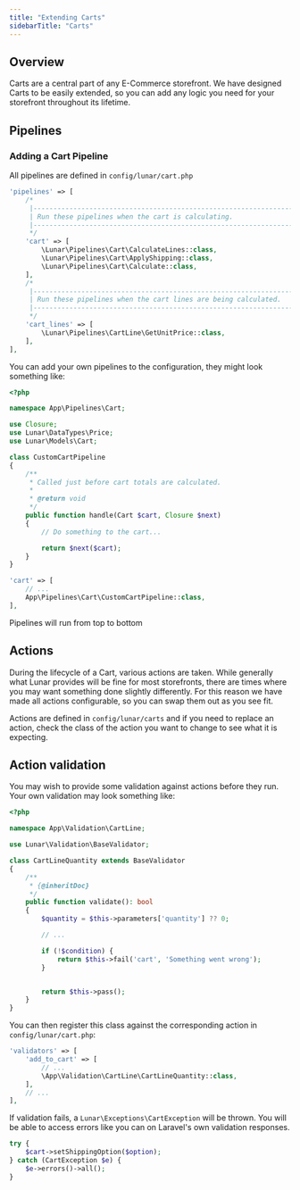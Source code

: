 ```yaml
---
title: "Extending Carts"
sidebarTitle: "Carts"
---
```


## Overview

Carts are a central part of any E-Commerce storefront. We have designed Carts to be easily extended, so you can add any logic you need for your storefront throughout its lifetime.

## Pipelines

### Adding a Cart Pipeline

All pipelines are defined in `config/lunar/cart.php`

```php
'pipelines' => [
    /*
     |--------------------------------------------------------------------------
     | Run these pipelines when the cart is calculating.
     |--------------------------------------------------------------------------
     */
    'cart' => [
        \Lunar\Pipelines\Cart\CalculateLines::class,
        \Lunar\Pipelines\Cart\ApplyShipping::class,
        \Lunar\Pipelines\Cart\Calculate::class,
    ],
    /*
     |--------------------------------------------------------------------------
     | Run these pipelines when the cart lines are being calculated.
     |--------------------------------------------------------------------------
     */
    'cart_lines' => [
        \Lunar\Pipelines\CartLine\GetUnitPrice::class,
    ],
],
```

You can add your own pipelines to the configuration, they might look something like:

```php
<?php

namespace App\Pipelines\Cart;

use Closure;
use Lunar\DataTypes\Price;
use Lunar\Models\Cart;

class CustomCartPipeline
{
    /**
     * Called just before cart totals are calculated.
     *
     * @return void
     */
    public function handle(Cart $cart, Closure $next)
    {
        // Do something to the cart...

        return $next($cart);
    }
}
```

```php
'cart' => [
    // ...
    App\Pipelines\Cart\CustomCartPipeline::class,
],
```

<Tip>
Pipelines will run from top to bottom
</Tip>

## Actions

During the lifecycle of a Cart, various actions are taken. While generally what Lunar provides will be fine for most storefronts, there are times where you may want something done slightly differently. For this reason we have made all actions configurable, so you can swap them out as you see fit.

Actions are defined in `config/lunar/carts` and if you need to replace an action, check the class of the action you want to change to see what it is expecting.

## Action validation

You may wish to provide some validation against actions before they run. Your own validation may look something like:


```php
<?php

namespace App\Validation\CartLine;

use Lunar\Validation\BaseValidator;

class CartLineQuantity extends BaseValidator
{
    /**
     * {@inheritDoc}
     */
    public function validate(): bool
    {
        $quantity = $this->parameters['quantity'] ?? 0;

        // ...

        if (!$condition) {
            return $this->fail('cart', 'Something went wrong');
        }


        return $this->pass();
    }
}

```

You can then register this class against the corresponding action in `config/lunar/cart.php`:

```php
'validators' => [
    'add_to_cart' => [
        // ...
        \App\Validation\CartLine\CartLineQuantity::class,
    ],
    // ...
],
```

If validation fails, a `Lunar\Exceptions\CartException` will be thrown. You will be able to access errors like you can on Laravel's own validation responses.

```php
try {
    $cart->setShippingOption($option);
} catch (CartException $e) {
    $e->errors()->all();
}
```
